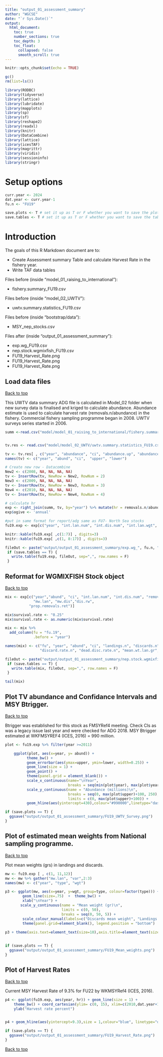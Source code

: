 ```yaml
---
title: "output_01_assessment_summary"
author: "WGCSE"
date: "`r Sys.Date()`"
output:
  html_document:
    toc: true
    number_sections: true
    toc_depth: 3
    toc_float:
      collapsed: false
      smooth_scroll: true
---
```


```r
knitr::opts_chunk$set(echo = TRUE)
```


```r
gc()
rm(list=ls())

library(RODBC)
library(tidyverse)
library(lattice)
library(lubridate)
library(mapplots)
library(sp)
library(sf)
library(reshape2)
library(readxl)
library(knitr)
library(DataCombine)
library(lattice)
library(icesTAF)
library(magrittr)
library(viridis)
library(sessioninfo)
library(stringr)
```


# Setup options

```r
curr.year <- 2024
dat.year <- curr.year-1
fu.n <- "FU19"

save.plots <- T # set it up as T or F whether you want to save the plots when running all the chunks or kniting the document
save.tables <- T # set it up as T or F whether you want to save the tables "propmature"" and the "L50" into .txt files when running all the chunks or knitting the document
```

# Introduction

The goals of this R Markdown document are to:

* Create Assessment summary Table and calculate Harvest Rate in the fishery year.
* Write TAF data tables

Files before (inside "model_01_raising_to_international"):

* fishery.summary_FU19.csv


Files before (inside "model_02_UWTV"):

* uwtv.summary.statistics_FU19.csv

Files before (inside "bootstrap/data"):

* MSY_nep_stocks.csv


Files after (inside "output_01_assessment_summary"):

* exp.wg_FU19.csv
* nep.stock.wgmixfish_FU19.csv
* FU19_Harvest_Rate.png
* FU19_Harvest_Rate.png
* FU19_Harvest_Rate.png



## Load data files 
<a href="#top">Back to top</a>

This UWTV data summary ADG file is calculated in Model_02 folder when new survey data is finalised and kriged to calculate abundance.
Abundance estimate is used to calculate harvest rate (removals.n/abundance) in the fishery.
Commercial fishery sampling programme began in 2008.
UWTV surveys series started in 2006. 

```r

summ <-read.csv("model/model_01_raising_to_international/fishery.summary_FU19.csv")


tv.res <- read.csv("model/model_02_UWTV/uwtv.summary.statistics_FU19.csv")

tv <- tv.res[ , c("year", "abundance", "ci", "abundance.up", "abundance.low")]
names(tv) <- c("year", "abund", "ci",  "upper", "lower")

# Create new row - Datacombine
New2 <- c(2008, NA, NA, NA, NA)
tv <- InsertRow(tv, NewRow = New2, RowNum = 2)
New3 <- c(2009, NA, NA, NA, NA)
tv <- InsertRow(tv, NewRow = New3, RowNum = 3)
New4 <- c(2010, NA, NA, NA, NA)
tv <- InsertRow(tv, NewRow = New4, RowNum = 4)

# calculate hr
exp <- right_join(summ, tv, by="year") %>% mutate(hr = removals.n/abund*100)
exp$ogive <- 'annual'

#put in same format for report/adg same as FU7- North Sea stocks
fu19.exp <- exp[c("year", "int.lan.num", "int.dis.num", "int.lan.wgt", "int.dis.wgt", "removals.n", "prop.removals.ret", "dead.disc.r", "dis.rn", "dis.rw", "mw.lan", "mw.dis", "abund", "ci", "upper", "lower", "hr" )]

knitr::kable(fu19.exp[ ,c(1:7)] , digits=3)
knitr::kable(fu19.exp[ ,c(1, 8:17)] , digits=3)

fileOut <- paste("output/output_01_assessment_summary/exp.wg_", fu.n, ".csv", sep = "")
 if (save.tables == T) {
   write.table(fu19.exp, fileOut, sep=",", row.names = F)
 }
```


## Reformat for WGMIXFISH Stock object
<a href="#top">Back to top</a>

```r

mix <- exp[c("year","abund", "ci", "int.lan.num", "int.dis.num", "removals.n", "hr", "int.lan.wgt", "int.dis.wgt","dis.rn","dead.disc.r",
             "mw.lan", "mw.dis","dis.rw",
           "prop.removals.ret")]

mix$survival.rate <- "0.25"
mix$survival.rate <- as.numeric(mix$survival.rate)

mix <- mix %>%
  add_column(fu = "fu.19",
             .before = "year")

names(mix) <- c("fu", "year", "abund", "ci", "landings.n", "discards.n", "removals.numbers", "harvest.rate", "landings.t", "discards.t", 
                "discard.rate.n", "dead.disc.rate.n", "mean.wt.lan.gr", "mean.wt.dis.gr", "discard.rate.wgt", "prop.removal.ret.n", "survival.rate")

fileOut <- paste("output/output_01_assessment_summary/nep.stock.wgmixfish_", fu.n, ".csv", sep = "")
 if (save.tables == T) {
   write.table(mix, fileOut, sep=",", row.names = F)
 }

tail(mix)
```


## Plot TV abundance and Confidance Intervals and MSY Btrigger.
<a href="#top">Back to top</a>

Btrigger was established for this stock as FMSYRef4 meeting.
Check CIs as was a legacy issue last year and were checked for ADG 2018.
MSY Btrigger estimated at WKFMSYREF4 (ICES, 2016) = 990 million.

```r

plot <- fu19.exp %>% filter(year >=2011)

    ggplot(plot, aes(x=year, y= abund)) +
          theme_bw() +
          geom_errorbar(aes(ymax=upper, ymin=lower, width=0.25)) +
          geom_line(size = 1) +
          geom_point() +
          theme(panel.grid = element_blank()) +
          scale_x_continuous(name="\nYear",
                             breaks = seq(min(plot$year), max(plot$year), 1)) +
          scale_y_continuous(name = "Abundance (millions)\n",
                             breaks = seq(0, max(plot$upper)+100, 250),
                             limits = c(0, max(plot$upper)+100)) + 
          geom_hline(aes(yintercept=430),colour="#990000",linetype="dashed",size = 0.9) 

if (save.plots == T) {
  ggsave("output/output_01_assessment_summary/FU19_UWTV_Survey.png")
}


```


## Plot of estimated mean weights from National sampling programme.
<a href="#top">Back to top</a>

Plot mean weights (grs) in landings and discards.

```r

mw <- fu19.exp [ , c(1, 11,12)]
mw <- mw %>% gather("mw.lan", "var",2:3)
names(mw) <- c("year", "type", "wgt")

p3 <- ggplot(mw, aes(x=year, y=wgt, group=type, colour=factor(type))) + 
        geom_line(size=.75)  +  theme_bw() +
        xlab("\nYear") +
       scale_y_continuous(name = "Mean weight (gr)\n",
                          limits = c(0, 50),
                          breaks = seq(0, 50, 5)) +
        scale_colour_manual(labels=c("Discards mean weight", "Landings mean weight"), values=c("black","blue")) +
        theme(panel.grid=element_blank(), legend.position = "bottom") 
 
p3 + theme(axis.text=element_text(size=10),axis.title=element_text(size=10)) + theme(legend.title=element_blank())
 

if (save.plots == T) {
  ggsave("output/output_01_assessment_summary/FU19_Mean_weights.png")
}

```


## Plot of Harvest Rates
<a href="#top">Back to top</a>

Current MSY Harvest Rate of 9.3% for FU22 by WKMSYRef4 (ICES, 2016).

```r

p4 <- ggplot(fu19.exp, aes(year, hr)) + geom_line(size = 1) +
    theme_bw() + coord_cartesian(ylim= c(0, 15), xlim=c(2010,dat.year+1)) + 
    ylab("Harvest rate percent")


p4 + geom_hline(aes(yintercept=9.3),size = 1,colour="blue", linetype="dashed") + theme(axis.text=element_text(size=10),axis.title=element_text(size=10))

if (save.plots == T) {
  ggsave("output/output_01_assessment_summary/FU19_Harvest_Rate.png")
}

```


<a href="#top">Back to top</a>
